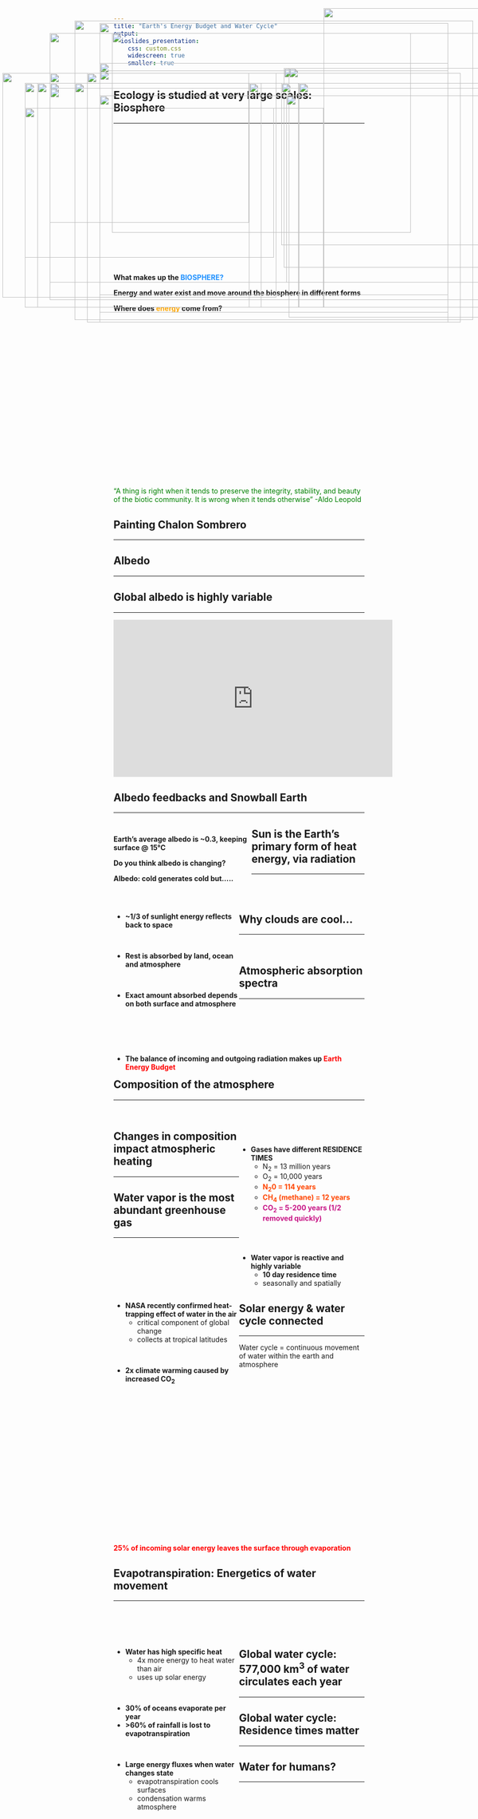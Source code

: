 ```yaml
---
title: "Earth's Energy Budget and Water Cycle"
output: 
  ioslides_presentation:
    css: custom.css
    widescreen: true
    smaller: true
---
```


## Ecology is studied at very large scales: Biosphere
<hr>
<br/>
<br/>
<br/>
<br/>
<br/>
<br/>
<br/>
<br/>
<br/>
<br/>
<br/>
<br/>
<br/>
<br/>
<br/>
<br/>


**What makes up the <span style="color:dodgerblue">BIOSPHERE?</span>**
<br/>

**Energy and water exist and move around the biosphere in different forms**
<br/>

**Where does <span style="color:orange">energy</span> come from?**

<IMG STYLE="position:absolute; TOP:180px; LEFT:100px; WIDTH:400px; HEIGHT:300px" SRC="images/biosphere.jpg">

<IMG STYLE="position:absolute; TOP:170px; LEFT:570px; WIDTH:400px; HEIGHT:400px" SRC="images/biosphere2.jpg">

##

<IMG STYLE="position:absolute; TOP:100px; LEFT:225px; WIDTH:600px; HEIGHT:400px" SRC="images/ecology2.jpg">

<br/>
<br/>
<br/>
<br/>
<br/>
<br/>
<br/>
<br/>
<br/>
<br/>
<br/>
<br/>
<br/>
<br/>
<br/>
<br/>
<br/>
<br/>

<div class="centered"><span style="color:green">"A thing is right when it tends to preserve the integrity, stability, and beauty of the biotic community. It is wrong when it tends otherwise" -Aldo Leopold </span></div>

## Painting Chalon Sombrero
<hr>

<IMG STYLE="position:absolute; TOP:160px; LEFT:200px; WIDTH:700px; HEIGHT:500px" SRC="images/albedo_paint.jpg">

## Albedo
<hr>

<IMG STYLE="position:absolute; TOP:200px; LEFT:100px; WIDTH:900px; HEIGHT:400px" SRC="images/albedo.png">

## Global albedo is highly variable
<hr>

<iframe width="560" height="315" src="https://www.youtube.com/embed/O0B8Yi7AZvQ" frameborder="0" allow="accelerometer; autoplay; encrypted-media; gyroscope; picture-in-picture" allowfullscreen></iframe>

## Albedo feedbacks and Snowball Earth
<hr>

<IMG STYLE="position:absolute; TOP:250px; LEFT:50px; WIDTH:500px; HEIGHT:300px" SRC="images/albedo3.jpg">

<IMG STYLE="position:absolute; TOP:170px; LEFT:580px; WIDTH:500px; HEIGHT:500px" SRC="images/snowball.jpg">

##

<div style="float: left; width: 55%;">

**Earth's average albedo is ~0.3, keeping surface @ 15°C**
<br/>

**Do you think albedo is changing?**
<br/>

**Albedo: cold generates cold but.....**

</div>

<IMG STYLE="position:absolute; TOP:250px; LEFT:50px; WIDTH:600px; HEIGHT:400px" SRC="images/greenland.png">

<IMG STYLE="position:absolute; TOP:50px; LEFT:650px; WIDTH:350px; HEIGHT:600px" SRC="images/albedo2.jpg">

## Sun is the Earth's primary form of heat energy, via radiation
<hr>
<br/>
<br/>

<div style="float: left; width: 50%;">

* **~1/3 of sunlight energy reflects back to space**

<br/>

* **Rest is absorbed by land, ocean and atmosphere**

<br/>

* **Exact amount absorbed depends on both surface and atmosphere**

</div>


<div style="float: left; width: 100%;">
<br/>
<br/>
<br/>

*  **The balance of incoming and outgoing radiation makes up <span style="color:red">Earth Energy Budget</span>**

</div>


<IMG STYLE="position:absolute; TOP:200px; LEFT:565px; WIDTH:500px; HEIGHT:325px" SRC="images/newradiation2.png">

##

<IMG STYLE="position:absolute; TOP:75px; LEFT:150px; WIDTH:800px; HEIGHT:600px" SRC="images/Radiationbalance.jpg">

## Why clouds are cool...
<hr>
<br/>

<IMG STYLE="position:absolute; TOP:175px; LEFT:200px; WIDTH:700px; HEIGHT:500px" SRC="images/clouds.jpg">

##

<IMG STYLE="position:absolute; TOP:80px; LEFT:200px; WIDTH:700px; HEIGHT:600px" SRC="images/rad_balance.jpg">

##

<IMG STYLE="position:absolute; TOP:100px; LEFT:100px; WIDTH:900px; HEIGHT:500px" SRC="images/2018GreenhouseEffect.png">

## Atmospheric absorption spectra
<hr>
<br />

<IMG STYLE="position:absolute; TOP:200px; LEFT:50px; WIDTH:550px; HEIGHT:450px" SRC="images/spectra2.png">

<IMG STYLE="position:absolute; TOP:200px; LEFT:500px; WIDTH:550px; HEIGHT:450px" SRC="images/spectra.png">

## Composition of the atmosphere
<hr>
<br/>

<IMG STYLE="position:absolute; TOP:180px; LEFT:5px; WIDTH:550px; HEIGHT:450px" SRC="images/air-composition.jpg">

<div style="float: right; width: 50%;">
<br/>

* **Gases have different RESIDENCE TIMES**
    + N<sub>2</sub> = 13 million years
    + O<sub>2</sub> = 10,000 years
    + <span style="color:orangered">**N<sub>2</sub>0 = 114 years</span>**
    + <span style="color:orangered">**CH<sub>4</sub> (methane) = 12 years</span>**
    + <span style="color:mediumvioletred">**CO<sub>2</sub> = 5-200 years (1/2 removed quickly)</span>**

<br/>
<br/>

* **Water vapor is reactive and highly variable**
    + **10 day residence time**
    + seasonally and spatially

</div>

## Changes in composition impact atmospheric heating
<hr>

<IMG STYLE="position:absolute; TOP:180px; LEFT:175px; WIDTH:750px; HEIGHT:500px" SRC="images/greenhouse-gas-potential.jpg">

## Water vapor is the most abundant greenhouse gas
<hr>
<br/>
<br/>
<br/>
<br/>
<br/>

<div style="float: left; width: 50%;">

* **NASA recently confirmed heat-trapping effect of water in the air**
    + critical component of global change
    + collects at tropical latitudes

<br/>

* **2x climate warming caused by increased CO<sub>2</sub>**
</div>

<IMG STYLE="position:absolute; TOP:225px; LEFT:575px; WIDTH:475px; HEIGHT:375px" SRC="images/watervapor_globe.jpg">

<!-- ## Water vapor feedback loop -->
<!-- <hr> -->
<!-- <br/> -->

<!-- <IMG STYLE="position:absolute; TOP:200px; LEFT:200px; WIDTH:700px; HEIGHT:500x" SRC="images/wv_feedback.gif"> -->

## Solar energy & water cycle connected
<hr>

<div class="centered">Water cycle = continuous movement of water within the earth and atmosphere</div>

<br/>
<br/>
<br/>
<br/>
<br/>
<br/>
<br/>
<br/>
<br/>
<br/>
<br/>
<br/>
<br/>
<br/>
<br/>
<br/>
<br/>
<br/>
<br/>

<div class="centered"><strong><span style="color:red">25% of incoming solar energy leaves the surface through evaporation</span></strong></div>

<IMG STYLE="position:absolute; TOP:225px; LEFT:200px; WIDTH:700px; HEIGHT:400px" SRC="images/Solar-Energy.jpg">

## Evapotranspiration: Energetics of water movement
<hr>
<br/>
<br/>
<br/>

<div style="float: left; width: 50%;">

* **Water has high specific heat**
    + 4x more energy to heat water than air
    + uses up solar energy

<br/>

* **30% of oceans evaporate per year**
* **>60% of rainfall is lost to evapotranspiration**

<br />

* **Large energy fluxes when water changes state**
    + evapotranspiration cools surfaces
    + condensation warms atmosphere

</div>

<IMG STYLE="position:absolute; TOP:200px; LEFT:600px; WIDTH:400px; HEIGHT:400px" SRC="images/evapotrans.png">

<!-- ## Evapotranspiration USA -->
<!-- <hr> -->

<!-- <IMG STYLE="position:absolute; TOP:180px; LEFT:150px; WIDTH:800px; HEIGHT:500px" SRC="images/evapotrans_usa.png"> -->

## Global water cycle: 577,000 km^3^ of water circulates each year
<hr>

<IMG STYLE="position:absolute; TOP:200px; LEFT:150px; WIDTH:800px; HEIGHT:450px" SRC="images/water_cycle.png">

## Global water cycle: Residence times matter
<hr>

<IMG STYLE="position:absolute; TOP:210px; LEFT:100px; WIDTH:900px; HEIGHT:425px" SRC="images/water_residence.png">

## Water for humans?
<hr>

<IMG STYLE="position:absolute; TOP:200px; LEFT:75px; WIDTH:450px; HEIGHT:450px" SRC="images/waterpeople.png">

<IMG STYLE="position:absolute; TOP:200px; LEFT:600px; WIDTH:450px; HEIGHT:450px" SRC="images/water_sphere.jpg">

<!-- ## Changing water cycle -->
<!-- <hr> -->

<!-- <IMG STYLE="position:absolute; TOP:200px; LEFT:190px; WIDTH:700px; HEIGHT:500px" SRC="images/people_climate.jpg"> -->













